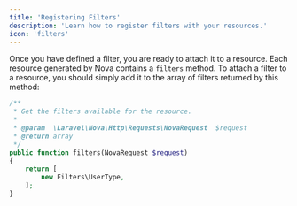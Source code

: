```yaml
---
title: 'Registering Filters'
description: 'Learn how to register filters with your resources.'
icon: 'filters'
---
```


Once you have defined a filter, you are ready to attach it to a resource. Each resource generated by Nova contains a `filters` method. To attach a filter to a resource, you should simply add it to the array of filters returned by this method:

```php
/**
 * Get the filters available for the resource.
 *
 * @param  \Laravel\Nova\Http\Requests\NovaRequest  $request
 * @return array
 */
public function filters(NovaRequest $request)
{
    return [
        new Filters\UserType,
    ];
}
```
